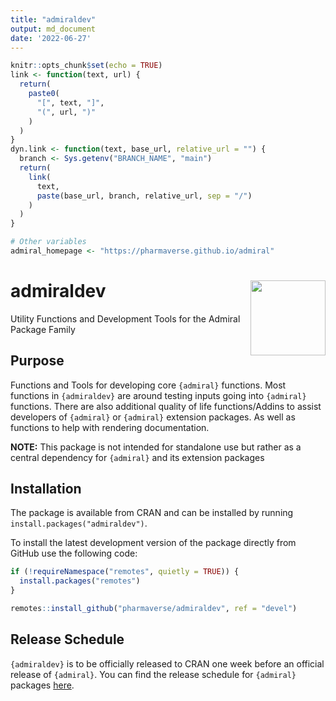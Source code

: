 ```yaml
---
title: "admiraldev"
output: md_document
date: '2022-06-27'
---
```


```r
knitr::opts_chunk$set(echo = TRUE)
link <- function(text, url) {
  return(
    paste0(
      "[", text, "]",
      "(", url, ")"
    )
  )
}
dyn.link <- function(text, base_url, relative_url = "") {
  branch <- Sys.getenv("BRANCH_NAME", "main")
  return(
    link(
      text,
      paste(base_url, branch, relative_url, sep = "/")
    )
  )
}

# Other variables
admiral_homepage <- "https://pharmaverse.github.io/admiral"
```

<!-- Please do not edit the README.md file as it is auto-generated. Only edit the README.Rmd file -->

# admiraldev <img src="man/figures/logo.png" align="right" alt="" width="120" />

Utility Functions and Development Tools for the Admiral Package Family


<!-- badges: start -->
<!-- badges: end -->


## Purpose

Functions and Tools for developing core `{admiral}` functions.  Most functions in `{admiraldev}` are around testing inputs going into `{admiral}` functions. There are also  additional quality of life functions/Addins to assist developers of `{admiral}` or `{admiral}` extension packages. As well as functions to help with rendering documentation.  

**NOTE:** This package is not intended for standalone use but rather as a central dependency for `{admiral}` and its extension packages 

## Installation

The package is available from CRAN and can be installed by running `install.packages("admiraldev")`.

To install the latest development version of the package directly from GitHub use the following code:

```r
if (!requireNamespace("remotes", quietly = TRUE)) {
  install.packages("remotes")
}

remotes::install_github("pharmaverse/admiraldev", ref = "devel")
```

## Release Schedule

`{admiraldev}` is to be officially released to CRAN one week before an official release of `{admiral}`.  You can find the release schedule for `{admiral}` packages [here](https://pharmaverse.github.io/admiral/#release-schedule). 
